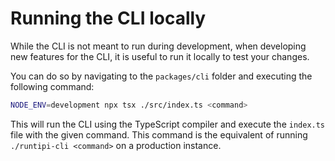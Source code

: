 # Running the CLI locally

While the CLI is not meant to run during development, when developing new features for the CLI, it is useful to run it locally to test your changes.

You can do so by navigating to the `packages/cli` folder and executing the following command:

```bash
NODE_ENV=development npx tsx ./src/index.ts <command>
```

This will run the CLI using the TypeScript compiler and execute the `index.ts` file with the given command.
This command is the equivalent of running `./runtipi-cli <command>` on a production instance.
